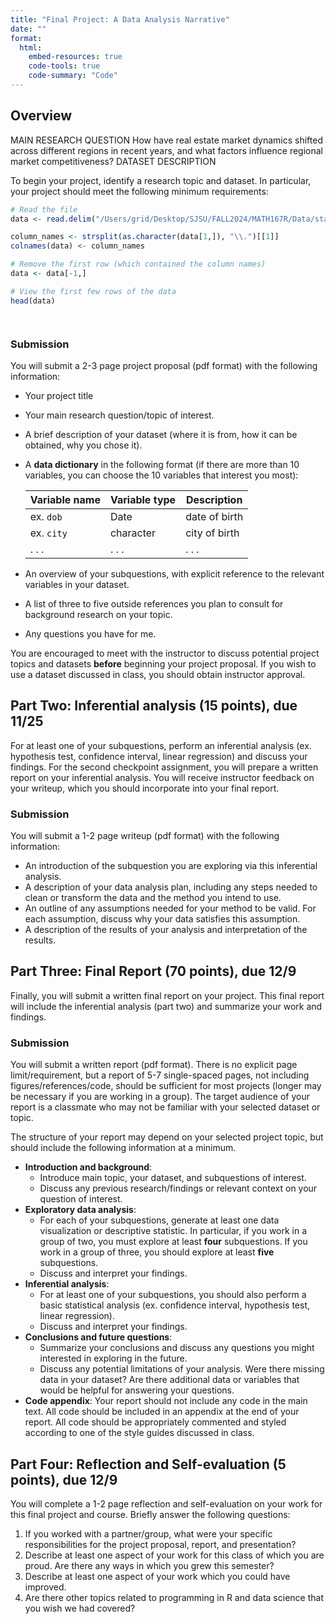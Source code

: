 ```yaml
---
title: "Final Project: A Data Analysis Narrative"
date: ""
format: 
  html:
    embed-resources: true
    code-tools: true
    code-summary: "Code"
---
```

 
 
## Overview

MAIN RESEARCH QUESTION
  How have real estate market dynamics shifted across different regions in recent years, and what factors influence regional market   competitiveness?
DATASET DESCRIPTION
  
To begin your project, identify a research topic and dataset. In particular, your project should meet the following minimum requirements:
```r
# Read the file
data <- read.delim("/Users/grid/Desktop/SJSU/FALL2024/MATH167R/Data/state_market_tracker.csv", sep="\t", header=FALSE)

column_names <- strsplit(as.character(data[1,]), "\\.")[[1]]
colnames(data) <- column_names

# Remove the first row (which contained the column names)
data <- data[-1,]

# View the first few rows of the data
head(data)




```
### Submission

You will submit a 2-3 page project proposal (pdf format) with the following information:

- Your project title
- Your main research question/topic of interest.
- A brief description of your dataset (where it is from, how it can be obtained, why you chose it). 
- A **data dictionary** in the following format (if there are more than 10 variables, you can choose the 10 variables that interest you most):

    | Variable name | Variable type | Description   |
    |---------------|---------------|---------------|
    | ex. `dob`     | Date          | date of birth |
    | ex. `city`    | character     | city of birth |
    | . . .         | . . .         | . . .         |

- An overview of your subquestions, with explicit reference to the relevant variables in your dataset.
- A list of three to five outside references you plan to consult for background research on your topic.
- Any questions you have for me.

You are encouraged to meet with the instructor to discuss potential project topics and datasets **before** beginning your project proposal. If you wish to use a dataset discussed in class, you should obtain instructor approval.

## Part Two: Inferential analysis (15 points), due 11/25

For at least one of your subquestions, perform an inferential analysis (ex. hypothesis test, confidence interval, linear regression) and discuss your findings. For the second checkpoint assignment, you will prepare a written report on your inferential analysis. You will receive instructor feedback on your writeup, which you should incorporate into your final report. 

### Submission

You will submit a 1-2 page writeup (pdf format) with the following information:

- An introduction of the subquestion you are exploring via this inferential analysis.
- A description of your data analysis plan, including any steps needed to clean or transform the data and the method you intend to use.
- An outline of any assumptions needed for your method to be valid. For each assumption, discuss why your data satisfies this assumption.
- A description of the results of your analysis and interpretation of the results.

## Part Three: Final Report (70 points),  due 12/9

Finally, you will submit a written final report on your project. This final report will include the inferential analysis (part two) and summarize your work and findings.
    
### Submission

You will submit a written report (pdf format). There is no explicit page limit/requirement, but a report of 5-7 single-spaced pages, not including figures/references/code, should be sufficient for most projects (longer may be necessary if you are working in a group). The target audience of your report is a classmate who may not be familiar with your selected dataset or topic.

The structure of your report may depend on your selected project topic, but should include the following information at a minimum.

-   **Introduction and background**: 
    - Introduce main topic, your dataset, and subquestions of interest. 
    - Discuss any previous research/findings or relevant context on your question of interest. 
-   **Exploratory data analysis**: 
    - For each of your subquestions, generate at least one data visualization or descriptive statistic. In particular, if you work in a group of two, you must explore at least **four** subquestions. If you work in a group of three, you should explore at least **five** subquestions. 
    - Discuss and interpret your findings.
-   **Inferential analysis**:
    - For at least one of your subquestions, you should also perform a basic statistical analysis (ex. confidence interval, hypothesis test, linear regression). 
    - Discuss and interpret your findings.
-   **Conclusions and future questions**: 
    - Summarize your conclusions and discuss any questions you might interested in exploring in the future. 
    - Discuss any potential limitations of your analysis. Were there missing data in your dataset? Are there additional data or variables that would be helpful for answering your questions.
-    **Code appendix**: Your report should not include any code in the main text. All code should be included in an appendix at the end of your report. All code should be appropriately commented and styled according to one of the style guides discussed in class.


## Part Four: Reflection and Self-evaluation (5 points), due 12/9

You will complete a 1-2 page reflection and self-evaluation on your work for this final project and course. Briefly answer the following questions:

1. If you worked with a partner/group, what were your specific responsibilities for the project proposal, report, and presentation?
2. Describe at least one aspect of your work for this class of which you are proud. Are there any ways in which you grew this semester?
3. Describe at least one aspect of your work which you could have improved.  
4. Are there other topics related to programming in R and data science that you wish we had covered?